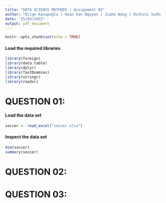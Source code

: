 ```yaml
---
title: "DATA SCIENCE METHODS | Assignment 02"
author: "Bilge Kasapoğlu | Hoan Van Nguyen | Jiahe Wang | Roshini Sudhaharan"
date: "25/03/2022"
output: pdf_document
---
```


```r
knitr::opts_chunk$set(echo = TRUE)
```

#### Load the required libraries
```r
library(foreign)
library(data.table)
library(dplyr)
library(fastDummies)
library(stringr)
library(readxl)
```

# QUESTION 01:

#### Load the data set
```r
soccer <- read_excel("soccer.xlsx")
```

#### Inspect the data set
```r
dim(soccer)
summary(soccer)
```



# QUESTION 02:

# QUESTION 03: